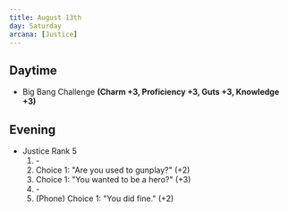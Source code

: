 ```yaml
---
title: August 13th
day: Saturday
arcana: [Justice]
---
```


## Daytime
- Big Bang Challenge **(Charm +3, Proficiency +3, Guts +3, Knowledge +3)**

## Evening
- Justice Rank 5
    1. \-
    1. Choice 1: "Are you used to gunplay?" (+2)
    1. Choice 1: "You wanted to be a hero?" (+3)
    1. \-
    1. (Phone) Choice 1: "You did fine." (+2)